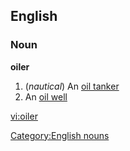 ==English==
===Noun===
'''oiler'''
#(''nautical'') An [[oil tanker]]
#An [[oil well]]
[[Category:English nouns]]

[[vi:oiler]]